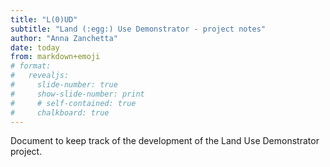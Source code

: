 ```yaml
---
title: "L(0)UD"
subtitle: "Land (:egg:) Use Demonstrator - project notes"
author: "Anna Zanchetta"
date: today
from: markdown+emoji
# format:
#   revealjs:
#     slide-number: true
#     show-slide-number: print
#     # self-contained: true
#     chalkboard: true
---
```


Document to keep track of the development of the Land Use Demonstrator project.
